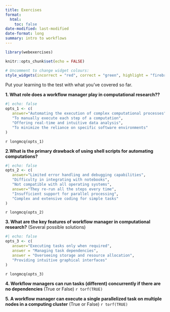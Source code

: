 ```yaml
---
title: Exercises
format: 
  html:
    toc: false
date-modified: last-modified
date-format: long
summary: intro to workflows
---
```


```r
library(webexercises)

knitr::opts_chunk$set(echo = FALSE)

# Uncomment to change widget colours:
style_widgets(incorrect = "red", correct = "green", highlight = "firebrick")
```

Put your learning to the test with what you’ve covered so far.

**1. What role does a workflow manager play in computational research??**

```r
#| echo: false
opts_1 <- c(
   answer="Automating the execution of complex computational processes",
   "To manually execute each step of a computation",
   "Offering real-time and intuitive data analysis",
   "To minimize the reliance on specific software environments"
)
```

`r longmcq(opts_1)`

**2.What is the primary drawback of using shell scripts for automating computations?**

```r
#| echo: false
opts_2 <- c(
   answer="Limited error handling and debugging capabilities",
   "Difficulty in integrating with notebooks",
   "Not compatible with all operating systems",
   answer="They re-run all the steps every time",
   "Insufficient support for parallel processing",
   "Complex and extensive coding for simple tasks"
)
```

`r longmcq(opts_2)`


**3. What are the key features of workflow manager in computational research?**
(Several possible solutions)

```r
#| echo: false
opts_3 <- c(
   answer="Executing tasks only when required",
   answer = "Managing task dependencies",
   answer = "Overseeing storage and resource allocation",
   "Providing intuitive graphical interfaces"
)
```

`r longmcq(opts_3)`

**4. Workflow managers can run tasks (different) concurrently if there are no dependencies** (True or False) `r torf(TRUE)`

**5. A workflow manager can execute a single parallelized task on multiple nodes in a computing cluster** (True or False) `r torf(TRUE)`

